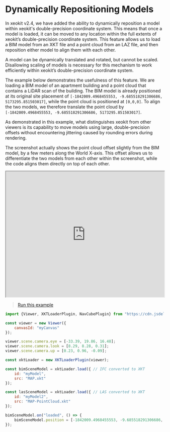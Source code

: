 # Dynamically Repositioning Models

In xeokit v2.4, we have added the ability to dynamically reposition a model within xeokit's double-precision coordinate system. This means that once a model is loaded, it can be moved to any location within the full extents of xeokit’s double-precision coordinate system. This feature allows us to load a BIM model from an XKT file and a point cloud from an LAZ file, and then reposition either model to align them with each other.

A model can be dynamically translated and rotated, but cannot be scaled. Disallowing scaling of models is necessary for this mechanism to work efficiently within xeokit’s double-precision coordinate system.

The example below demonstrates the usefulness of this feature. We are loading a BIM model of an apartment building and a point cloud that contains a LiDAR scan of the building. The BIM model is already positioned at its original site placement of `[-1842009.4968455553, -9.685518291306686, 5173295.851503017]`, while the point cloud is positioned at `[0,0,0]`. To align the two models, we therefore translate the point cloud by `[-1842009.4968455553, -9.685518291306686, 5173295.851503017]`.

As demonstrated in this example, what distinguishes xeokit from other viewers is its capability to move models using large, double-precision offsets without encountering jittering caused by rounding errors during rendering.

The screenshot actually shows the point cloud offset slightly from the BIM model, by a few meters along the World X-axis. This offset allows us to differentiate the two models from each other within the screenshot, while the code aligns them directly on top of each other.

<iframe width="100%" height="400" src="https://xeokit.github.io/xeokit-sdk/examples/lidar/xkt_MAP_alignPointCloud.html"></iframe>

> [Run this example](https://xeokit.github.io/xeokit-sdk/examples/lidar/#xkt_MAP_alignPointCloud)

```js
import {Viewer, XKTLoaderPlugin, NavCubePlugin} from "https://cdn.jsdelivr.net/npm/@xeokit/xeokit-sdk/dist/xeokit-sdk.es.min.js";

const viewer = new Viewer({
    canvasId: "myCanvas"
});

viewer.scene.camera.eye = [-33.39, 19.86, 16.48];
viewer.scene.camera.look = [8.29, 8.28, 0.31];
viewer.scene.camera.up = [0.23, 0.96, -0.09];

const xktLoader = new XKTLoaderPlugin(viewer);

const bimSceneModel = xktLoader.load({ // IFC converted to XKT
    id: "myModel",
    src: "MAP.xkt"
});

const lasSceneModel = xktLoader.load({ // LAS converted to XKT
    id: "myModel2",
    src: "MAP-PointCloud.xkt"
});

bimSceneModel.on("loaded", () => {
    bimSceneModel.position = [-1842009.4968455553, -9.685518291306686, 5173295.851503017]
});
```
